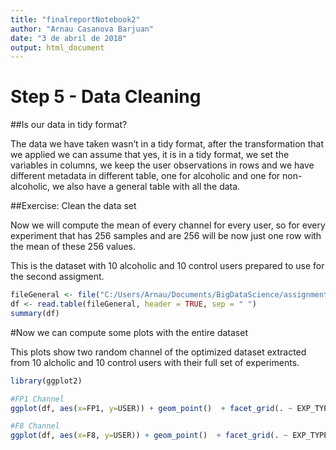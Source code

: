 ```yaml
---
title: "finalreportNotebook2"
author: "Arnau Casanova Barjuan"
date: "3 de abril de 2018"
output: html_document
---
```


# Step 5 - Data Cleaning

##Is our data in tidy format?

The data we have taken wasn't in a tidy format, after the transformation that we applied we can assume that yes, it is in a tidy format, we set the variables in columns, we keep the user observations in rows and we have different metadata in different table, one for alcoholic and one for non-alcoholic, we also have a general table with all the data.


##Exercise: Clean the data set

Now we will compute the mean of every channel for every user, so for every experiment that has 256 samples and are 256 will be now just one row with the mean of these 256 values.

This is the dataset with 10 alcoholic and 10 control users prepared to use for the second assigment.

```r
fileGeneral <- file("C:/Users/Arnau/Documents/BigDataScience/assignment1/bigTable.txt")
df <- read.table(fileGeneral, header = TRUE, sep = " ")
summary(df)

```

#Now we can compute some plots with the entire dataset

This plots show two random channel of the optimized dataset extracted from 10 alcholic and 10 control users with their full set of experiments.

```r
library(ggplot2)

#FP1 Channel
ggplot(df, aes(x=FP1, y=USER)) + geom_point()  + facet_grid(. ~ EXP_TYPE)

#F8 Channel
ggplot(df, aes(x=F8, y=USER)) + geom_point()  + facet_grid(. ~ EXP_TYPE)


```


